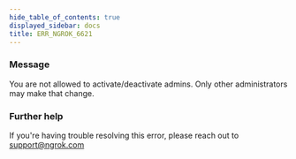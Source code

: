 ```yaml
---
hide_table_of_contents: true
displayed_sidebar: docs
title: ERR_NGROK_6621
---
```


### Message

You are not allowed to activate/deactivate admins. Only other administrators may make that change.

<ErrorDetails />

### Further help

If you're having trouble resolving this error, please reach out to [support@ngrok.com](mailto:support@ngrok.com?subject=Help%20with%20ERR_NGROK_6621)
